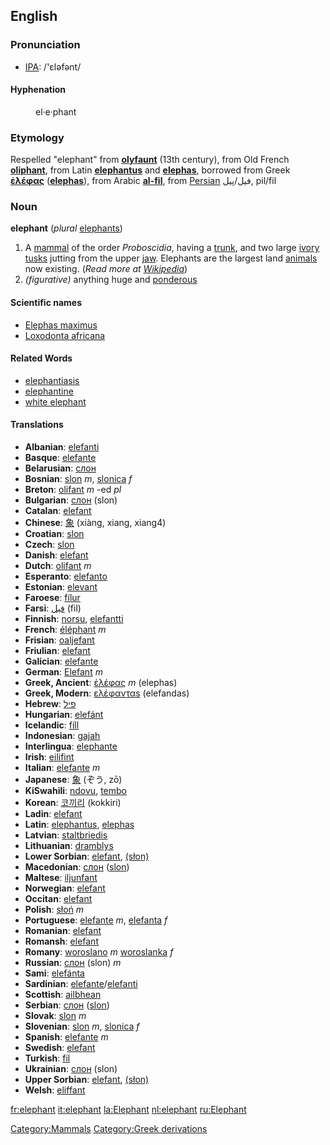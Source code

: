 ==English==
===Pronunciation===
*[[w:IPA|IPA]]: /'ɛləfənt/

====Hyphenation====
:el&middot;e&middot;phant

===Etymology===
Respelled "elephant" from '''[[olyfaunt]]''' (13th century), from Old French '''[[oliphant]]''', from Latin '''[[elephantus]]''' and '''[[elephas]]''', borrowed from Greek '''[[ἐλέφας]]''' ('''[[elephas]]'''), from Arabic '''[[al-fil]]''', from [[Persian]] فیل/پیل, pil/fil

=== Noun ===
'''elephant''' (''plural'' [[elephants]])

#A [[mammal]] of the order ''Proboscidia'', having a [[trunk]], and two large [[ivory]] [[tusks]] jutting from the upper [[jaw]].  Elephants are the largest land [[animal]]s now existing. (''Read more at [[w:elephant|Wikipedia]]'')
# ''(figurative)'' anything huge and [[ponderous]]

====Scientific names====
*[[Elephas maximus]]
*[[Loxodonta africana]]

====Related Words====
*[[elephantiasis]]
*[[elephantine]]
*[[white elephant]]

==== Translations ====
*'''Albanian''': [[elefanti]]
*'''Basque''': [[elefante]]
*'''Belarusian''': [[слон]]
*'''Bosnian''': [[slon]] ''m'', [[slonica]] ''f''
*'''Breton''': [[olifant]] ''m'' -ed ''pl''
*'''Bulgarian''': [[слон]] (slon)
*'''Catalan''': [[elefant]]
*'''Chinese''': [[象]] (xiàng, xiang, xiang4)
*'''Croatian''': [[slon]]
*'''Czech''': [[slon]]
*'''Danish''': [[elefant]]
*'''Dutch''': [[olifant]] ''m''
*'''Esperanto''': [[elefanto]]
*'''Estonian''': [[elevant]]
*'''Faroese''': [[fílur]]
*'''Farsi''': [[فيل]] (fil)
*'''Finnish''': [[norsu]], [[elefantti]]
*'''French''': [[éléphant]] ''m''
*'''Frisian''': [[oaljefant]]
*'''Friulian''': [[elefant]]
*'''Galician''': [[elefante]]
*'''German''': [[Elefant]] ''m''
*'''Greek, Ancient''': [[ἐλέφας]] ''m'' (elephas)
*'''Greek, Modern''': [[ελέφανταs]] (elefandas)
*'''Hebrew''': [[פיל]]
*'''Hungarian''': [[elefánt]]
*'''Icelandic''': [[fíll]]
*'''Indonesian''': [[gajah]]
*'''Interlingua''': [[elephante]]
*'''Irish''': [[eilifint]]
*'''Italian''': [[elefante]] ''m''
*'''Japanese''': [[象]] (ぞう, zō)
*'''KiSwahili''': [[ndovu]], [[tembo]]
*'''Korean''': [[코끼리]] (kokkiri)
*'''Ladin''': [[elefant]]
*'''Latin''': [[elephantus]], [[elephas]]
*'''Latvian''': [[staltbriedis]]
*'''Lithuanian''': [[dramblys]]
*'''Lower Sorbian''': [[elefant]], [[(słon)]]
*'''Macedonian''': [[слон]] ([[slon]])
*'''Maltese''': [[iljunfant]]
*'''Norwegian''': [[elefant]]
*'''Occitan''': [[elefant]]
*'''Polish''': [[słoń]] ''m''
*'''Portuguese''': [[elefante]] ''m'', [[elefanta]] ''f''
*'''Romanian''': [[elefant]]
*'''Romansh''': [[elefant]]
*'''Romany''': [[woroslano]] ''m'' [[woroslanka]] ''f''
*'''Russian''': [[слон]] (slon) ''m''
*'''Sami''': [[elefánta]]
*'''Sardinian''': [[elefante]]/[[elefanti]]
*'''Scottish''': [[ailbhean]]
*'''Serbian''': [[слон]] ([[slon]])
*'''Slovak''': [[slon#Slovak|slon]] ''m''
*'''Slovenian''': [[slon]] ''m'', [[slonica]] ''f''
*'''Spanish''': [[elefante]] ''m''
*'''Swedish''': [[elefant]]
*'''Turkish''': [[fil]]
*'''Ukrainian''': [[слон]] (slon)
*'''Upper Sorbian''': [[elefant]], [[(słon)]]
*'''Welsh''': [[eliffant]]

[[Category:Mammals]]

[[Category:Greek derivations]]

[[fr:elephant]]
[[it:elephant]]
[[la:Elephant]]
[[nl:elephant]]
[[ru:Elephant]]